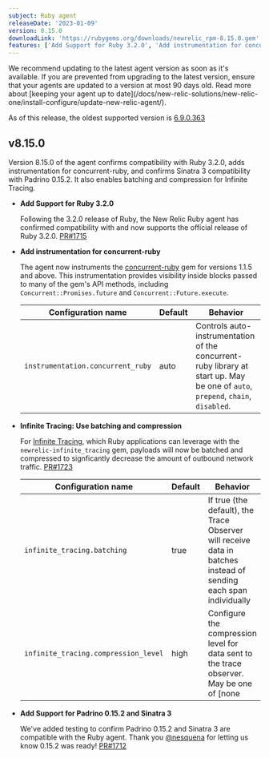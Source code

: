 ```yaml
---
subject: Ruby agent
releaseDate: '2023-01-09'
version: 8.15.0
downloadLink: 'https://rubygems.org/downloads/newrelic_rpm-8.15.0.gem'
features: ['Add Support for Ruby 3.2.0', 'Add instrumentation for concurrent-ruby', 'Infinite Tracing: Use batching and compression by default', 'Add Support for Padrino 0.15.2 and Sinatra 3']
---
```


<Callout variant="important">
We recommend updating to the latest agent version as soon as it's available. If you are prevented from upgrading to the latest version, ensure that your agents are updated to a version at most 90 days old. Read more about [keeping your agent up to date](/docs/new-relic-solutions/new-relic-one/install-configure/update-new-relic-agent/).

As of this release, the oldest supported version is [6.9.0.363](https://docs.newrelic.com/docs/release-notes/agent-release-notes/ruby-release-notes/ruby-agent-690363)
</Callout>

  ## v8.15.0

Version 8.15.0 of the agent confirms compatibility with Ruby 3.2.0, adds instrumentation for concurrent-ruby, and confirms Sinatra 3 compatibility with Padrino 0.15.2. It also enables batching and compression for Infinite Tracing.

- **Add Support for Ruby 3.2.0**

  Following the 3.2.0 release of Ruby, the New Relic Ruby agent has confirmed compatibility with and now supports the official release of Ruby 3.2.0. [PR#1715](https://github.com/newrelic/newrelic-ruby-agent/pull/1715)

- **Add instrumentation for concurrent-ruby**

  The agent now instruments the [concurrent-ruby](https://github.com/ruby-concurrency/concurrent-ruby) gem for versions 1.1.5 and above. This instrumentation provides visibility inside blocks passed to many of the gem's API methods, including `Concurrent::Promises.future` and `Concurrent::Future.execute`.


  | Configuration name                | Default | Behavior                                                                                                                      |
  | --------------------------------- | ------- | ----------------------------------------------------------------------------------------------------------------------------- |
  | `instrumentation.concurrent_ruby` | auto    | Controls auto-instrumentation of the concurrent-ruby library at start up. May be one of `auto`, `prepend`, `chain`, `disabled`. |


- **Infinite Tracing: Use batching and compression**

  For [Infinite Tracing](https://docs.newrelic.com/docs/distributed-tracing/infinite-tracing/introduction-infinite-tracing/), which Ruby applications can leverage with the `newrelic-infinite_tracing` gem, payloads will now be batched and compressed to signficantly decrease the amount of outbound network traffic. [PR#1723](https://github.com/newrelic/newrelic-ruby-agent/pull/1723)


  | Configuration name                | Default | Behavior                                                                                                                      |
  | --------------------------------- | ------- | ----------------------------------------------------------------------------------------------------------------------------- |
  | `infinite_tracing.batching` | true   | If true (the default), the Trace Observer will receive data in batches instead of sending each span individually |
  | `infinite_tracing.compression_level` | high    | Configure the compression level for data sent to the trace observer. May be one of [none|low|medium|high]. 'high' is the default. Set the level to 'none' to disable compression. |


- **Add Support for Padrino 0.15.2 and Sinatra 3**

  We've added testing to confirm Padrino 0.15.2 and Sinatra 3 are compatible with the Ruby agent. Thank you [@nesquena](https://github.com/nesquena) for letting us know 0.15.2 was ready! [PR#1712](https://github.com/newrelic/newrelic-ruby-agent/pull/1712)
